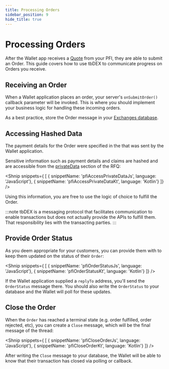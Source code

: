 ```yaml
---
title: Processing Orders
sidebar_position: 9
hide_title: true
---
```


<LanguageSwitcher languages="JavaScript, Kotlin"/>

# Processing Orders

After the Wallet app receives a [Quote](/docs/tbdex/pfi/creating-quotes) from your PFI, they are able to submit an Order.
This guide covers how to use tbDEX to communicate progress on Orders you receive.

## Receiving an Order

When a Wallet application places an order, your server's `onSubmitOrder()` callback parameter will be invoked.
This is where you should implement your business logic for handling these incoming orders. 

As a best practice, store the Order message in your [Exchanges database](/docs/tbdex/pfi/anatomy-of-a-pfi#main-server-entrypoint).

## Accessing Hashed Data

The payment details for the Order were specified in the <LanguageSwitchLink text="RFQ message" links='{"JavaScript": "https://tbd54566975.github.io/tbdex-js/classes/_tbdex_protocol.Rfq.html", 
"Kotlin": "https://tbd54566975.github.io/tbdex-kt/docs/tb-d-e-x%20-s-d-k%20-documentation/tbdex.sdk.protocol.models/-rfq/index.html"}'/> that was sent by the Wallet application.

Sensitive information such as payment details and claims are hashed and are accessible from the [privateData](https://github.com/TBD54566975/tbdex/tree/main/specs/protocol#privatedata-1) section of the RFQ:

<Shnip snippets={
  [
    { snippetName: 'pfiAccessPrivateDataJs', language: 'JavaScript'},
    { snippetName: 'pfiAccessPrivateDataKt', language: 'Kotlin'}
  ]} />

Using this information, you are free to use the logic of choice to fulfill the Order.

:::note
tbDEX is a messaging protocol that facilitates communication to enable transactions but does not actually provide the APIs to fulfill them. 
That responsibility lies with the transacting parties. 
:::

## Provide Order Status 
As you deem appropriate for your customers, you can provide them with <LanguageSwitchLink text="OrderStatus messages" links='{"JavaScript": "https://tbd54566975.github.io/tbdex-js/classes/_tbdex_http_client.OrderStatus.html", "Kotlin": "https://tbd54566975.github.io/tbdex-kt/docs/tb-d-e-x%20-s-d-k%20-documentation/tbdex.sdk.protocol.models/-order-status/index.html"}'/> to keep them updated on the status of their `Order`:

<Shnip snippets={
  [
    { snippetName: 'pfiOrderStatusJs', language: 'JavaScript'},
    { snippetName: 'pfiOrderStatusKt', language: 'Kotlin'}
  ]} />

If the Wallet application supplied a `replyTo` address, you'll send the `OrderStatus` message there.
You should also write the `OrderStatus` to your database and the Wallet will poll for these updates.


## Close the Order

When the `Order` has reached a terminal state (e.g. order fulfilled, order rejected, etc), you can create a `Close` message, which will be the final message of the thread: 

<Shnip snippets={
  [
    { snippetName: 'pfiCloseOrderJs', language: 'JavaScript'},
    { snippetName: 'pfiCloseOrderKt', language: 'Kotlin'}
  ]} />

After writing the `Close` message to your database, the Wallet will be able to know that their transaction has closed via polling or callback.